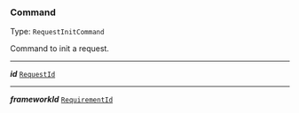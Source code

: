 


### Command

Type: `RequestInitCommand`

Command to init a request.



---

***id*** [`RequestId`](#requestid)

---

***frameworkId*** [`RequirementId`](/docs/dsl-requirementid--page#dsl-requirementid)
